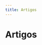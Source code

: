 ```yaml
---
title: Artigos
---
```


# Artigos


<ArticleItem
  title="Full-Text Search: Criando um Back-End de Filtro para o Django Rest-Framework"
  host="dev.to"
  date="22 de abr. de 2023"
  link="https://dev.to/eduardojm/full-text-search-criando-um-back-end-de-filtro-para-o-django-rest-framework-2ikl"
  image="https://res.cloudinary.com/practicaldev/image/fetch/s--DWVdbm2m--/c_imagga_scale,f_auto,fl_progressive,h_420,q_auto,w_1000/https://dev-to-uploads.s3.amazonaws.com/uploads/articles/ifjzfre9l0milu61f3w3.jpg"
/>

<ArticleItem
  title="Full-Text Search: Implementando com Postgres e Django"
  host="dev.to"
  date="10 de abr. de 2023"
  link="https://dev.to/eduardojm/full-text-search-implementando-com-postgres-e-django-kmf"
  image="https://res.cloudinary.com/practicaldev/image/fetch/s--MmbYDBlG--/c_imagga_scale,f_auto,fl_progressive,h_420,q_auto,w_1000/https://dev-to-uploads.s3.amazonaws.com/uploads/articles/3ylm7frrqzpbj8an1s61.jpg"
/>

<ArticleItem
  title="Redesign do Revisaê: definindo a arquitetura de informação do dashboard"
  host="dev.to"
  date="2 de abr. de 2023"
  link="https://dev.to/inventare/redesign-do-revisae-definindo-a-arquitetura-de-informacao-do-dashboard-je9"
/>

<ArticleItem
  title="How to Hide Features from Production Environment in React"
  host="dev.to"
  date="31 de mar. de 2023"
  link="https://dev.to/eduardojm/how-to-hide-features-from-production-environment-in-react-1mcn"
/>

<ArticleItem
  title="Redesign do Revisaê: testando em produção"
  host="dev.to"
  date="28 de mar. de 2023"
  link="https://dev.to/inventare/redesign-do-revisae-testando-em-producao-15op"
/>

<ArticleItem
  title="Redesign do Revisaê: as premissas"
  host="dev.to"
  date="18 de mar. de 2023"
  link="https://dev.to/inventare/redesign-do-revisae-as-premissas-45b4"
/>

<ArticleItem
  title="Django-Rest-Framework e Code Coverage: uma métrica complexa e que não diz muita coisa"
  host="dev.to"
  date="30 de dez. de 2022"
  link="https://dev.to/eduardojm/django-rest-framework-e-code-coverage-uma-metrica-complexa-e-que-nao-diz-muita-coisa-4phn"
/>

<ArticleItem
  title="django-storages + S3: lidando com arquivos de mesmo nome"
  host="dev.to"
  date="10 de dez. de 2022"
  link="https://dev.to/eduardojm/django-storages-s3-lidando-com-arquivos-de-mesmo-nome-4eo1"
/>

<ArticleItem
  title="django-admin: criando um AdminSite customizado sem perder o registro automático dos Models"
  host="dev.to"
  date="11 de nov. de 2022"
  image="https://dev-to-uploads.s3.amazonaws.com/uploads/articles/73xbevo4unzfz24frecw.png"
  link="https://dev.to/eduardojm/django-admin-criando-um-adminsite-customizado-sem-perder-o-registro-automatico-dos-models-3f3k"
/>

<ArticleItem
  title="Django + Celery: testando sistemas com filas"
  host="dev.to"
  date="26 de set. de 2022"
  image="https://dev-to-uploads.s3.amazonaws.com/uploads/articles/q64ed8ycv8mpgq5rhvdt.png"
  link="https://dev.to/eduardojm/django-celery-testando-sistemas-com-filas-3e1n"
/>

<ArticleItem
  title="Test Collision With Separating Axis Theorem in JavaScript"
  host="Medium"
  date="11 de jul. de 2020"
  link="https://medium.com/@edu-js-o/test-collision-with-separating-axis-theorem-in-javascript-8456d1c92b6c"
/>
